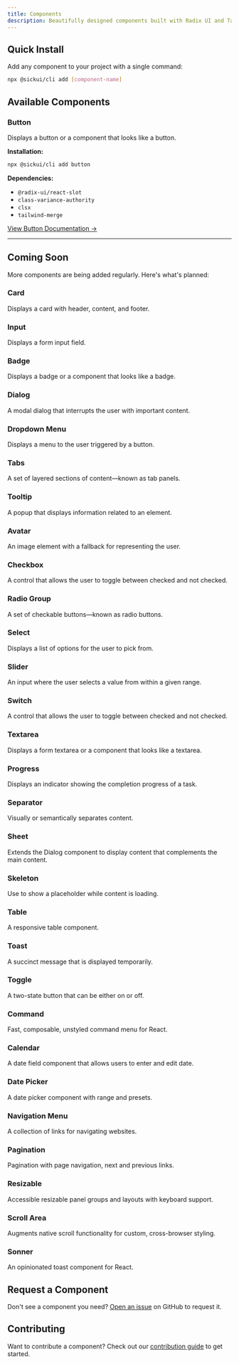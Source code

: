 ```yaml
---
title: Components
description: Beautifully designed components built with Radix UI and Tailwind CSS.
---
```


## Quick Install

Add any component to your project with a single command:

```bash
npx @sickui/cli add [component-name]
```

## Available Components

### Button

Displays a button or a component that looks like a button.

**Installation:**

```bash
npx @sickui/cli add button
```

**Dependencies:**

- `@radix-ui/react-slot`
- `class-variance-authority`
- `clsx`
- `tailwind-merge`

[View Button Documentation →](/docs/components/button)

---

## Coming Soon

More components are being added regularly. Here's what's planned:

### Card

Displays a card with header, content, and footer.

### Input

Displays a form input field.

### Badge

Displays a badge or a component that looks like a badge.

### Dialog

A modal dialog that interrupts the user with important content.

### Dropdown Menu

Displays a menu to the user triggered by a button.

### Tabs

A set of layered sections of content—known as tab panels.

### Tooltip

A popup that displays information related to an element.

### Avatar

An image element with a fallback for representing the user.

### Checkbox

A control that allows the user to toggle between checked and not checked.

### Radio Group

A set of checkable buttons—known as radio buttons.

### Select

Displays a list of options for the user to pick from.

### Slider

An input where the user selects a value from within a given range.

### Switch

A control that allows the user to toggle between checked and not checked.

### Textarea

Displays a form textarea or a component that looks like a textarea.

### Progress

Displays an indicator showing the completion progress of a task.

### Separator

Visually or semantically separates content.

### Sheet

Extends the Dialog component to display content that complements the main content.

### Skeleton

Use to show a placeholder while content is loading.

### Table

A responsive table component.

### Toast

A succinct message that is displayed temporarily.

### Toggle

A two-state button that can be either on or off.

### Command

Fast, composable, unstyled command menu for React.

### Calendar

A date field component that allows users to enter and edit date.

### Date Picker

A date picker component with range and presets.

### Navigation Menu

A collection of links for navigating websites.

### Pagination

Pagination with page navigation, next and previous links.

### Resizable

Accessible resizable panel groups and layouts with keyboard support.

### Scroll Area

Augments native scroll functionality for custom, cross-browser styling.

### Sonner

An opinionated toast component for React.

## Request a Component

Don't see a component you need? [Open an issue](https://github.com/kartikver15gr8/SickUI/issues) on GitHub to request it.

## Contributing

Want to contribute a component? Check out our [contribution guide](https://github.com/kartikver15gr8/SickUI/blob/main/CONTRIBUTING.md) to get started.
